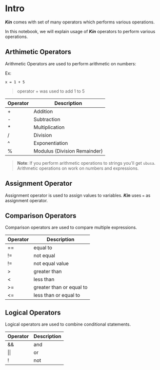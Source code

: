 # Intro

**_Kin_** comes with set of many operators which performs various operations.

In this notebook, we will explain usage of **_Kin_** operators to perform various operations.

## Arthimetic Operators

Arithmetic Operators are used to perform arithmetic on numbers:

Ex:

```Kin
x = 1 + 5
```

> operator + was used to add 1 to 5

| Operator | Description                  |
| -------- | ---------------------------- |
| +        | Addition                     |
| -        | Subtraction                  |
| \*       | Multiplication               |
| /        | Division                     |
| ^        | Exponentiation               |
| %        | Modulus (Division Remainder) |

> **Note**: If you perform arithmetic operations to strings you'll get `ubusa`. Arithmetic operations on work on numbers and expressions.

## Assignment Operator

Assignment operator is used to assign values to variables.
**_Kin_** uses `=` as assignment operator.

## Comparison Operators

Comparison operators are used to compare multiple expressions.

| Operator | Description              |
| -------- | ------------------------ |
| ==       | equal to                 |
| !=       | not equal                |
| !=       | not equal value          |
| >        | greater than             |
| \<       | less than                |
| >=       | greater than or equal to |
| \<=      | less than or equal to    |

## Logical Operators

Logical operators are used to combine conditional statements.

| Operator | Description |
| -------- | ----------- |
| &&       | and         |
| \|\|     | or          |
| !        | not         |
